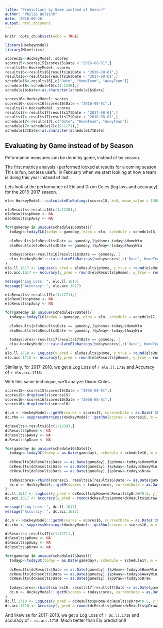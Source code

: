 ```yaml
---
title: "Predictions by Game instead of Season"
author: "Philip Bulsink"
date: '2018-09-26'
output: html_document
---
```


```r
knitr::opts_chunk$set(echo = TRUE)

library(HockeyModel)
library(MLmetrics)

scores15<-HockeyModel::scores
scores15<-scores15[scores15$Date < "2016-08-01",]
results16<-HockeyModel::scores
results16<-results16[results16$Date > "2016-08-01",]
results16<-results16[results16$Date < "2017-08-01",]
schedule16<-results16[,c("Date", "HomeTeam", "AwayTeam")]
schedule16<-schedule16[c(1:1230),]
schedule16$Date<-as.character(schedule16$Date)

scores16<-HockeyModel::scores
scores16<-scores16[scores16$Date < "2016-08-01",]
results17<-HockeyModel::scores
results17<-results17[results17$Date > "2017-08-01",]
results17<-results17[results17$Date < "2018-08-01",]
schedule17<-results17[,c("Date", "HomeTeam", "AwayTeam")]
schedule17<-schedule17[c(1:1271),]
schedule17$Date<-as.character(schedule17$Date)
```

## Evaluating by Game instead of by Season

Peformance measures can be done by game, instead of by season. 

The first metrics analysis I performed looked at results for a coming season. This is fun, but less useful in February when we start looking at how a team is doing this year instead of last. 

Lets look at the performance of Elo and Dixon Coles (log loss and accuracy) for the 2016-2017 season.

```r
elo<-HockeyModel:::calculateEloRatings(scores15, k=8, mean_value = 1505, new_teams = 1300, regress_strength = 3, home_adv = 35)

eloResults<-results16[c(1:1230),]
eloResults$pHome <- NA
eloResults$pAway <- NA

for(gameday in unique(schedule16$Date)){
  todayp<-todayELO(today = gameday, elos = elo, schedule = schedule16, pDraw = 0)
  
  eloResults[eloResults$Date == gameday,]$pHome<-todayp$HomeWin
  eloResults[eloResults$Date == gameday,]$pAway<-todayp$AwayWin
  
  todayscores<-results16[results16$Date == gameday, ]
  elo<-HockeyModel:::calculateEloRatings(todayscores[,c('Date','HomeTeam','AwayTeam','HomeGoals','AwayGoals', 'Result')], ratings_history = elo, k=8, mean_value = 1505, new_teams = 1300, regress_strength = 3, home_adv = 35)
}
elo.ll.1617 <- LogLoss(y_pred = eloResults$pHome, y_true = round(eloResults$Result))
elo.acc.1617 <- Accuracy(y_pred = round(eloResults$pHome), y_true = round(eloResults$Result))

message("Log Loss: ", elo.ll.1617)
message("Accuracy: ", elo.acc.1617)
```

```r
eloResults<-results17[c(1:1271),]
eloResults$pHome <- NA
eloResults$pAway <- NA

for(gameday in unique(schedule17$Date)){
  todayp<-todayELO(today = gameday, elos = elo, schedule = schedule17, pDraw = 0)
  
  eloResults[eloResults$Date == gameday,]$pHome<-todayp$HomeWin
  eloResults[eloResults$Date == gameday,]$pAway<-todayp$AwayWin
  
  todayscores<-results17[results17$Date == gameday, ]
  elo<-HockeyModel:::calculateEloRatings(todayscores[,c('Date','HomeTeam','AwayTeam','HomeGoals','AwayGoals', 'Result')], ratings_history = elo, k=8, mean_value = 1505, new_teams = 1300, regress_strength = 3, home_adv = 35)
}
elo.ll.1718 <- LogLoss(y_pred = eloResults$pHome, y_true = round(eloResults$Result))
elo.acc.1718 <- Accuracy(y_pred = round(eloResults$pHome), y_true = round(eloResults$Result))
```
Similarly, for 2017-2018, we get a Log Loss of `r elo.ll.1718` and Accuracy of `r elo.acc.1718`.

With this same technique, we'll analyze Dixon-Coles.
```r
scores15<-scores15[scores15$Date > "2005-08-01",]
scores15<-droplevels(scores15)
scores16<-scores16[scores16$Date > "2006-08-01",]
scores16<-droplevels(scores16)
```

```r
dc.m <- HockeyModel:::getM(scores = scores15, currentDate = as.Date('2016-10-12'))
dc.rho <- suppressWarnings(HockeyModel:::getRho(scores = scores15, m = dc.m))

dcResults<-results16[c(1:1230),]
dcResults$pHome <- NA
dcResults$pAway <- NA
dcResults$pDraw <- NA

for(gameday in unique(schedule16$Date)){
  todayp<-todayDC(today = as.Date(gameday), schedule = schedule16, m = dc.m, rho = dc.rho)
  
  dcResults[dcResults$Date == as.Date(gameday),]$pHome<-todayp$HomeWin
  dcResults[dcResults$Date == as.Date(gameday),]$pAway<-todayp$AwayWin
  dcResults[dcResults$Date == as.Date(gameday),]$pDraw<-todayp$Draw
  
  todayscores<-rbind(scores15, results16[results16$Date <= as.Date(gameday), ])
  dc.m <- HockeyModel:::getM(scores = todayscores, currentDate = as.Date(gameday))
}
dc.ll.1617 <- LogLoss(y_pred = dcResults$pHome+dcResults$pDraw*0.5, y_true = round(dcResults$Result))
dc.acc.1617 <- Accuracy(y_pred = round(dcResults$pHome+dcResults$pDraw*0.5), y_true = round(dcResults$Result))

message("Log Loss: ", dc.ll.1617)
message("Accuracy: ", dc.acc.1617)
```

```r
dc.m <- HockeyModel:::getM(scores = scores16, currentDate = as.Date('2017-10-04'))
dc.rho <- suppressWarnings(HockeyModel:::getRho(scores = scores16, m = dc.m))

dcResults<-results17[c(1:1271),]
dcResults$pHome <- NA
dcResults$pAway <- NA
dcResults$pDraw <- NA

for(gameday in unique(schedule17$Date)){
  todayp<-todayDC(today = as.Date(gameday), schedule = schedule17, m = dc.m, rho = dc.rho)
  
  dcResults[dcResults$Date == as.Date(gameday),]$pHome<-todayp$HomeWin
  dcResults[dcResults$Date == as.Date(gameday),]$pAway<-todayp$AwayWin
  dcResults[dcResults$Date == as.Date(gameday),]$pDraw<-todayp$Draw
  
  todayscores<-rbind(scores16, results17[results17$Date <= as.Date(gameday), ])
  dc.m <- HockeyModel:::getM(scores = todayscores, currentDate = as.Date(gameday))
}
dc.ll.1718 <- LogLoss(y_pred = dcResults$pHome+dcResults$pDraw*0.5, y_true = round(dcResults$Result))
dc.acc.1718 <- Accuracy(y_pred = round(dcResults$pHome+dcResults$pDraw*0.5), y_true = round(dcResults$Result))
```

And likewise for 2017-2018, we get a Log Loss of `r dc.ll.1718` and accuracy of `r dc.acc.1718`. Much better than Elo prediction!!
